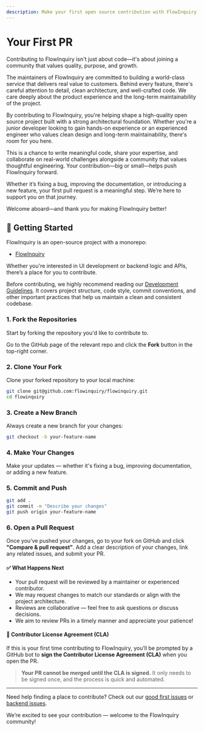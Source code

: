 ```yaml
---
description: Make your first open source contribution with FlowInquiry. Sharpen your programming skills and learn real-world software design in a production-grade project
---
```


# Your First PR

Contributing to FlowInquiry isn't just about code—it's about joining a community that values quality, purpose, and growth.

The maintainers of FlowInquiry are committed to building a world-class service that delivers real value to customers. Behind every feature, there's careful attention to detail, clean architecture, and well-crafted code. We care deeply about the product experience and the long-term maintainability of the project.

By contributing to FlowInquiry, you're helping shape a high-quality open source project built with a strong architectural foundation. Whether you're a junior developer looking to gain hands-on experience or an experienced engineer who values clean design and long-term maintainability, there's room for you here.

This is a chance to write meaningful code, share your expertise, and collaborate on real-world challenges alongside a community that values thoughtful engineering. Your contribution—big or small—helps push FlowInquiry forward.

Whether it’s fixing a bug, improving the documentation, or introducing a new feature, your first pull request is a meaningful step. We’re here to support you on that journey.

Welcome aboard—and thank you for making FlowInquiry better!

## 🚀 Getting Started

FlowInquiry is an open-source project with a monorepo:

- [FlowInquiry](https://github.com/flowinquiry/flowinquiry)

Whether you're interested in UI development or backend logic and APIs, there’s a place for you to contribute.

Before contributing, we highly recommend reading our [Development Guidelines](/developer_guides).
It covers project structure, code style, commit conventions, and other important practices that help us maintain a clean and consistent codebase.

### 1. Fork the Repositories

Start by forking the repository you'd like to contribute to.

Go to the GitHub page of the relevant repo and click the **Fork** button in the top-right corner.

### 2. Clone Your Fork

Clone your forked repository to your local machine:

```bash
git clone git@github.com:flowinquiry/flowinquiry.git
cd flowinquiry
```

### 3. Create a New Branch

Always create a new branch for your changes:

```bash
git checkout -b your-feature-name
```

### 4. Make Your Changes

Make your updates — whether it's fixing a bug, improving documentation, or adding a new feature.

### 5. Commit and Push

```bash
git add .
git commit -m "Describe your changes"
git push origin your-feature-name
```

### 6. Open a Pull Request

Once you’ve pushed your changes, go to your fork on GitHub and click **"Compare & pull request"**. Add a clear description of your changes, link any related issues, and submit your PR.

#### ✅ What Happens Next

- Your pull request will be reviewed by a maintainer or experienced contributor.
- We may request changes to match our standards or align with the project architecture.
- Reviews are collaborative — feel free to ask questions or discuss decisions.
- We aim to review PRs in a timely manner and appreciate your patience!

#### 📄 Contributor License Agreement (CLA)

If this is your first time contributing to FlowInquiry, you’ll be prompted by a GitHub bot to **sign the Contributor License Agreement (CLA)** when you open the PR.

> **Your PR cannot be merged until the CLA is signed.**
> It only needs to be signed once, and the process is quick and automated.

---

Need help finding a place to contribute? Check out our [good first issues](https://github.com/flowinquiry/flowinquiry-frontend/issues?q=is%3Aissue+is%3Aopen+label%3A%22good+first+issue%22) or [backend issues](https://github.com/flowinquiry/flowinquiry-server/issues?q=is%3Aissue+is%3Aopen+label%3A%22good+first+issue%22).

We’re excited to see your contribution — welcome to the FlowInquiry community!
